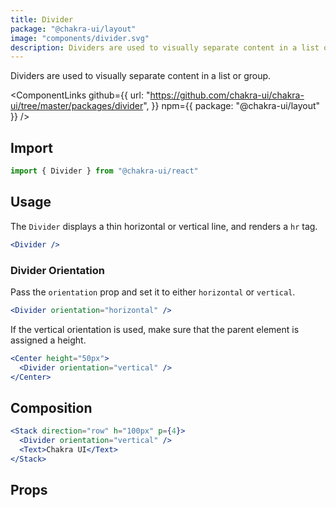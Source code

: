 ```yaml
---
title: Divider
package: "@chakra-ui/layout"
image: "components/divider.svg"
description: Dividers are used to visually separate content in a list or group.
---
```


Dividers are used to visually separate content in a list or group.

<ComponentLinks
  github={{
    url: "https://github.com/chakra-ui/chakra-ui/tree/master/packages/divider",
  }}
  npm={{ package: "@chakra-ui/layout" }}
/>

<carbon-ad></carbon-ad>

## Import

```js
import { Divider } from "@chakra-ui/react"
```

## Usage

The `Divider` displays a thin horizontal or vertical line, and renders a `hr`
tag.

```jsx
<Divider />
```

### Divider Orientation

Pass the `orientation` prop and set it to either `horizontal` or `vertical`.

```jsx
<Divider orientation="horizontal" />
```

If the vertical orientation is used, make sure that the parent element is
assigned a height.

```jsx
<Center height="50px">
  <Divider orientation="vertical" />
</Center>
```

## Composition

```jsx
<Stack direction="row" h="100px" p={4}>
  <Divider orientation="vertical" />
  <Text>Chakra UI</Text>
</Stack>
```

## Props

<PropsTable of="Divider" />
